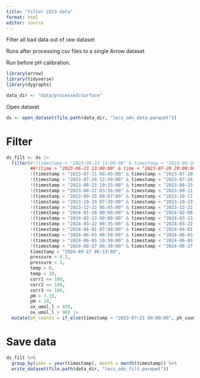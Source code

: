 ```yaml
---
title: "filter LECS data"
format: html
editor: source
---
```


Filter all bad data out of raw dataset

Runs after processing csv files to a single Arrow dataset

Run before pH calibration.

```r
library(arrow)
library(tidyverse)
library(dygraphs)

data_dir <- "data/processed/surface"
```

Open dataset

```r
ds <- open_dataset(file.path(data_dir, "lecs_adv_data.parquet"))
```

# Filter

```r
ds_filt <- ds |> 
  filter(#!(timestamp > "2023-06-23 13:00:00" & timestamp < "2023-06-26 11:00:00"),
         ##!(time > "2023-06-23 13:00:00" & time < "2023-07-20 20:00:00"),
         !(timestamp > "2023-07-11 08:45:00" & timestamp < "2023-07-20 16:15:00"),
         !(timestamp > "2023-07-24 12:49:00" & timestamp < "2023-07-24 20:15:00"),
         !(timestamp > "2023-08-23 10:15:00" & timestamp < "2023-08-23 12:10:00"),
         !(timestamp > "2023-08-27 03:56:00" & timestamp < "2023-09-11 12:15:00"),
         !(timestamp > "2023-09-15 00:07:00" & timestamp < "2023-10-17 16:00:00"),
         !(timestamp > "2023-10-19 07:30:00" & timestamp < "2023-10-19 08:25:00"),
         !(timestamp > "2023-12-22 06:45:00" & timestamp < "2023-12-22 07:15:00"),
         !(timestamp > "2024-01-28 00:00:00" & timestamp < "2024-02-08 10:00:00"),
         !(timestamp > "2024-02-13 00:00:00" & timestamp < "2024-03-13 18:00:00"),
         !(timestamp > "2024-03-22 08:35:00" & timestamp < "2024-03-22 09:26:00"),
         !(timestamp > "2024-04-01 07:09:00" & timestamp < "2024-04-01 07:20:00"),
         !(timestamp > "2024-06-03 08:50:00" & timestamp < "2024-06-03 09:45:00"),
         !(timestamp > "2024-06-05 10:50:00" & timestamp < "2024-06-05 11:40:00"),
         !(timestamp > "2024-08-27 06:30:00" & timestamp < "2024-08-27 07:35:00"),
         timestamp < "2024-09-27 06:13:00",
         pressure > 0.2,
         pressure < 3,
         temp > 0,
         temp < 30,
         corr1 <= 100,
         corr2 <= 100,
         corr3 <= 100,
         pH > 7.18,
         pH < 10,
         ox_umol_l < 450,
         ox_umol_l > 90) |> 
  mutate(ph_counts = if_else(timestamp > "2023-07-21 00:00:00", ph_counts, NA))
```
# Save data

```r
ds_filt %>% 
  group_by(year = year(timestamp), month = month(timestamp)) %>% 
  write_dataset(file.path(data_dir, "lecs_adv_filt.parquet"))
```